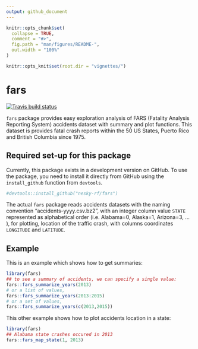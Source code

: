 ```yaml
---
output: github_document
---
```


<!-- README.md is generated from README.Rmd. Please edit that file -->

```r
knitr::opts_chunk$set(
  collapse = TRUE,
  comment = "#>",
  fig.path = "man/figures/README-",
  out.width = "100%"
)
```
```r
knitr::opts_knit$set(root.dir = "vignettes/")
```

# fars

<!-- badges: start -->
[![Travis build status](https://travis-ci.com/nesky-rf/fars.svg?branch=master)](https://travis-ci.com/nesky-rf/fars)
<!-- badges: end -->

`fars` package provides easy exploration analysis of FARS (Fatality Analysis Reporting System) accidents dataset with summary and plot functions. This dataset is provides  fatal crash reports within the 50 US States, Puerto Rico and British Columbia since 1975. 

## Required set-up for this package
Currently, this package exists in a development version on GitHub. To use the package, you need to install it directly from GitHub using the `install_github` function from `devtools`.

```r
#devtools::install_github("nesky-rf/fars")
```

The actual `fars` package reads accidents datasets with the naming convention "accidents-yyyy.csv.bz2", with an integer column value `STATE` represented as alphabetical order (i.e. Alabama=0, Alaska=1, Arizona=3, ... ), for plotting, location of the traffic crash, with columns coordinates `LONGITUDE` and `LATITUDE`.

## Example

This is an example which shows how to get summaries:

```r
library(fars)
## to see a summary of accidents, we can specify a single value:
fars::fars_summarize_years(2013)
# or a list of values,
fars::fars_summarize_years(2013:2015)
# or a set of values,
fars::fars_summarize_years(c(2013,2015))
```

This other example shows how to plot accidents location in a state:

```r
library(fars)
## Alabama state crashes occured in 2013
fars::fars_map_state(1, 2013)

```
